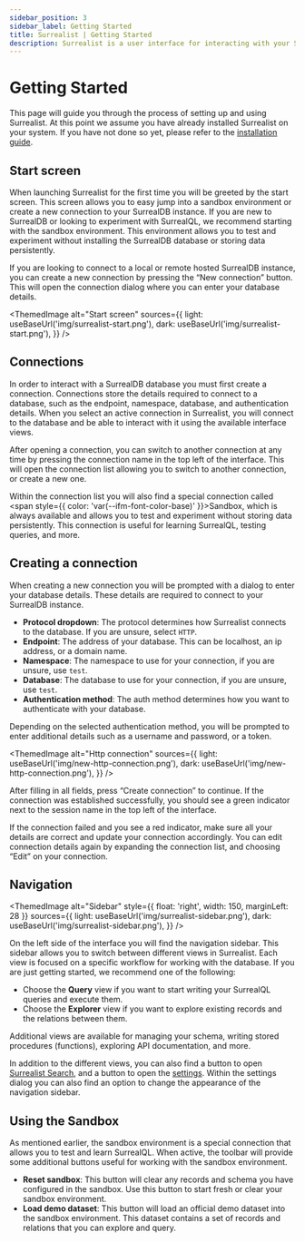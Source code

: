 ```yaml
---
sidebar_position: 3
sidebar_label: Getting Started
title: Surrealist | Getting Started
description: Surrealist is a user interface for interacting with your SurrealDB database visually. It enables you to seamlessly connect to any SurrealDB instance, allowing you to execute queries, explore your tables, design your schemas, and much more.
---
```



# Getting Started

This page will guide you through the process of setting up and using Surrealist. At this point we assume you have already installed Surrealist on your system. If you have not done so yet, please refer to the [installation guide](/docs/surrealist/installation).

## Start screen

When launching Surrealist for the first time you will be greeted by the start screen. This screen allows you to easy jump into a sandbox environment or create a new connection to your SurrealDB instance.
If you are new to SurrealDB or looking to experiment with SurrealQL, we recommend starting with the sandbox environment. This environment allows you to test and experiment without installing the SurrealDB database or storing data persistently. 

If you are looking to connect to a local or remote hosted SurrealDB instance, you can create a new connection by pressing the “New connection” button. This will open the connection dialog where you can enter your database details.

<ThemedImage
  alt="Start screen"
  sources={{
    light: useBaseUrl('img/surrealist-start.png'),
    dark: useBaseUrl('img/surrealist-start.png'),
  }}
/>

## Connections

In order to interact with a SurrealDB database you must first create a connection. Connections store the details required to connect to a database, such as the endpoint, namespace, database, and authentication details.
When you select an active connection in Surrealist, you will connect to the database and be able to interact with it using the available interface views.

After opening a connection, you can switch to another connection at any time by pressing the connection name in the top left of the interface. This will open the connection list allowing you to switch to another connection, or create a new one.

Within the connection list you will also find a special connection called <span style={{ color: 'var(--ifm-font-color-base)' }}>Sandbox</span>, which is always available and allows you to test and experiment without storing data persistently.
This connection is useful for learning SurrealQL, testing queries, and more.

## Creating a connection

When creating a new connection you will be prompted with a dialog to enter your database details. These details are required to connect to your SurrealDB instance.

- **Protocol dropdown**: The protocol determines how Surrealist connects to the database. If you are unsure, select `HTTP`.
- **Endpoint**: The address of your database. This can be localhost, an ip address, or a domain name.
- **Namespace**: The namespace to use for your connection, if you are unsure, use `test`.
- **Database**: The database to use for your connection, if you are unsure, use `test`.
- **Authentication method**: The auth method determines how you want to authenticate with your database.

Depending on the selected authentication method, you will be prompted to enter additional details such as a username and password, or a token.

<ThemedImage
  alt="Http connection"
  sources={{
    light: useBaseUrl('img/new-http-connection.png'),
    dark: useBaseUrl('img/new-http-connection.png'),
  }}
/>

After filling in all fields, press “Create connection” to continue. If the connection was established successfully, you should see a green indicator next to the session name in the top left of the interface.

If the connection failed and you see a red indicator, make sure all your details are correct and update your connection accordingly. You can edit connection details again by expanding the connection list, and choosing “Edit” on your connection.

## Navigation

<ThemedImage
  alt="Sidebar"
  style={{ float: 'right', width: 150, marginLeft: 28 }}
  sources={{
    light: useBaseUrl('img/surrealist-sidebar.png'),
    dark: useBaseUrl('img/surrealist-sidebar.png'),
  }}
/>

On the left side of the interface you will find the navigation sidebar. This sidebar allows you to switch between different views in Surrealist. Each view is focused on a specific workflow for working with the database.
If you are just getting started, we recommend one of the following:

* Choose the **Query** view if you want to start writing your SurrealQL queries and execute them.
* Choose the **Explorer** view if you want to explore existing records and the relations between them.

Additional views are available for managing your schema, writing stored procedures (functions), exploring API documentation, and more.

In addition to the different views, you can also find a button to open [Surrealist Search](/docs/surrealist/advanced-topics/search-and-shortcuts), and a button to open the [settings](/docs/surrealist/concepts/settings-and-customisation). Within the settings
dialog you can also find an option to change the appearance of the navigation sidebar.

<div style={{ clear: 'both' }} />

## Using the Sandbox

As mentioned earlier, the sandbox environment is a special connection that allows you to test and learn SurrealQL. When active, the toolbar will provide
some additional buttons useful for working with the sandbox environment.

- **Reset sandbox**: This button will clear any records and schema you have configured in the sandbox. Use this button to start fresh or clear your sandbox environment.
- **Load demo dataset**: This button will load an official demo dataset into the sandbox environment. This dataset contains a set of records and relations that you can explore and query.